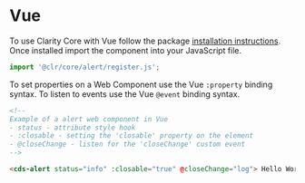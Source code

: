 
<Meta title="Documentation/Vue" />

# Vue

To use Clarity Core with Vue follow the package <a href="./?path=/docs/documentation-getting-started--page">installation instructions</a>.
Once installed import the component into your JavaScript file.

```typescript
import '@clr/core/alert/register.js';
```

To set properties on a Web Component use the Vue <code>:property</code> binding syntax.
To listen to events use the Vue <code>@event</code> binding syntax.

```html
<!--
Example of a alert web component in Vue
- status - attribute style hook
- :closable - setting the 'closable' property on the element
- @closeChange - listen for the 'closeChange' custom event
-->

<cds-alert status="info" :closable="true" @closeChange="log"> Hello World </cds-alert>`
```
